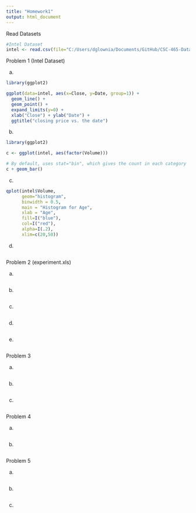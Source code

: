 ```yaml
---
title: "Homework1"
output: html_document
---
```

Read Datasets

```r
#Intel Dataset
intel <- read.csv(file="C:/Users/dglownia/Documents/GitHub/CSC-465-Data-Visualization/Homework1/Datasets/Intel-1998.csv",head=TRUE,sep=",")

```



Problem 1 (Intel Dataset)

a.

```r
library(ggplot2)

ggplot(data=intel, aes(x=Close, y=Date, group=1)) +
  geom_line() +
  geom_point() +
  expand_limits(y=0) +
  xlab("Close") + ylab("Date") +
  ggtitle("closing price vs. the date")


```


b.

```r
library(ggplot2)

c <- ggplot(intel, aes(factor(Volume)))

# By default, uses stat="bin", which gives the count in each category
c + geom_bar()
```


c.

```r

qplot(intel$Volume,
      geom="histogram",
      binwidth = 0.5,  
      main = "Histogram for Age", 
      xlab = "Age",  
      fill=I("blue"), 
      col=I("red"), 
      alpha=I(.2),
      xlim=c(20,50))

```


d.

```r

```


Problem 2 (experiment.xls)

a.

```r

```


b.


```r

```


c.

```r

```


d.

```r

```


e. 

```r

```



Problem 3

a.

```r

```


b.

```r

```


c.

```r

```


Problem 4 

a. 

```r

```


b.

```r

```


Problem 5

a.

```r

```


b.

```r

```


c.

```r

```

